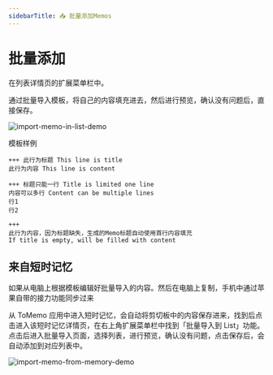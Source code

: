 ```yaml
---
sidebarTitle: 📥 批量添加Memos
---
```



# 批量添加

在列表详情页的扩展菜单栏中。

通过批量导入模板，将自己的内容填充进去，然后进行预览，确认没有问题后，直接保存。

<Image src="/images/list/import-memo-in-list-demo.gif" width={300} height={300} alt="import-memo-in-list-demo" />

模板样例

```
+++ 此行为标题 This line is title
此行为内容 This line is content

+++ 标题只能一行 Title is limited one line
内容可以多行 Content can be multiple lines
行1
行2

+++
此行为内容，因为标题缺失，生成的Memo标题自动使用首行内容填充
If title is empty, will be filled with content
```

## 来自短时记忆

如果从电脑上根据模板编辑好批量导入的内容。然后在电脑上复制，手机中通过苹果自带的接力功能同步过来

从 ToMemo 应用中进入短时记忆，会自动将剪切板中的内容保存进来，找到后点击进入该短时记忆详情页，在右上角扩展菜单栏中找到「批量导入到 List」功能。点击后进入批量导入页面，选择列表，进行预览，确认没有问题，点击保存后，会自动添加到对应列表中。

<Image src="/images/list/import-memo-from-memory-demo.gif" width={300} height={300} alt="import-memo-from-memory-demo" />
